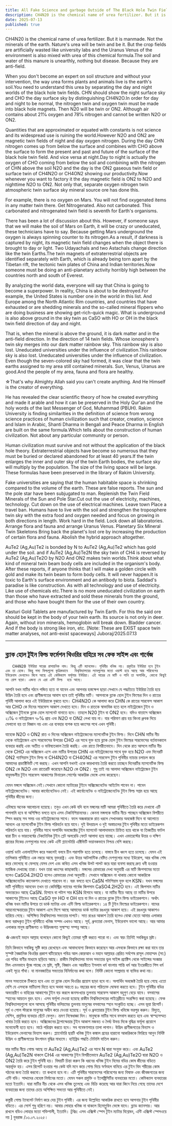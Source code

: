 ```yaml
---
title: All Fake Science and garbage Outside of The Black Hole Twin Field Formation Theory
description: CH4N20 is the chemical name of urea fertilizer. But it is manmade. Not the minerals of the earth. Nature's urea will be twin and be it. But the crop fields are artificially wasted like university labs and the Uranus Venus of the environment is also mixed with urea of this chemical formula.The soil and water of this manure is unearthly, nothing but disease. Because they are anti-field.
date: 2025-07-13
published: true
---
```


CH4N20 is the chemical name of urea fertilizer. But it is manmade. Not the minerals of the earth. Nature's urea will be twin and be it. But the crop fields are artificially wasted like university labs and the Uranus Venus of the environment is also mixed with urea of this chemical formula.The soil and water of this manure is unearthly, nothing but disease. Because they are anti-field.

When you don't become an expert on soil structure and without your intervention, the way urea forms plants and animals live is the earth's soil.You need to understand this urea by separating the day and night worlds of the black hole twin fields. CHN should show the night surface sky and CHO the day surface sky by distinguishing CH4N2O.In order for day and night to be normal, the nitrogen twin and oxygen twin must be made into black hole magnets. Then N20 will be twin or ON2. Although air contains about 21℅ oxygen and 78℅ nitrogen and cannot be written N2O or ON2.

Quantities that are approximated or equated with constants is not science and its widespread use is ruining the world.However N2O and ON2 are magnetic twin fields of night and day oxygen nitrogen. During the day CHN nitrogen comes up from below the surface and combines with CHO above the surface to form the present and past and future of the surface of the black hole twin field. And vice versa at night.Day to night is actually the oxygen of CHO coming from below the soil and combining with the nitrogen of CHN above the soil N2O and the day is the ON2 gaseous twin field or surface twin of CH4N2O or CH4ON2 showing our productivity.Now whenever you want to factory it the day magnetic field is ON2 to N2O and nighttime N2O to ON2. Not only that, separate oxygen nitrogen twin atmospheric twin surface sky mineral source ore has done this.

For example, there is no oxygen on Mars. You will not find oxygenated items in any matter twin there. Get Nitrogenated. Also not carbonated. This carbonated and nitrogenated twin field is seventh for Earth's organisms.

There has been a lot of discussion about this. However, if someone says that we will make the soil of Mars on Earth, it will be crazy or uneducated, these technicians have to say. Because getting Mars underground the oxygen is always spinning counter to its nitrogen.As a result, if darkness is captured by night, its magnetic twin field changes when the object there is brought to day or light. Two Udayachals and two Astachals change direction like the twin Earths.The twin magnets of extraterrestrial objects are identified separately with Earth, which is already being torn apart by the Tibetan rift, the tectonic twin plates of China and Indian territories.Now someone must be doing an anti-planetary activity horribly high between the countries north and south of Everest.

By analyzing the world data, everyone will say that China is going to become a superpower. In reality, China is about to be destroyed.For example, the United States is number one in the world in this list. And Europe among the North Atlantic Rim countries, and countries that have exhausted or are shedding minerals and the so-called mineral flippers who are doing business are showing get-rich-quick magic. What is underground is also above ground in the sky twin as CaSO with HO or OH in the black twin field direction of day and night.

That is, when the mineral is above the ground, it is dark matter and in the anti-field direction. In the direction of 14 twin fields. Whose ionosphere's twin sky merges into our dark matter rainbow sky. This rainbow sky is also lost. Uneducated universities under the influence of civilization.This rainbow sky is also lost. Uneducated universities under the influence of civilization. Even though the seven-colored sky had formed, it was clear that the twin earths assigned to my area still contained minerals. Sun, Venus, Uranus are good.And the people of my area, fauna and flora are healthy.

  ☆That's why Almighty Allah said you can't create anything. And He Himself is the creator of everything.

He has revealed the clear scientific theory of how he created everything and made it arable and how it can be preserved in the Holy Qur'an and the holy words of the last Messenger of God, Muhammad (PBUH).
Rakim University is finding similarities in the definition of science from wrong science practices of human civilization such that creator, creation, science and Islam in Arabic, Shanti Dharma in Bengali and Peace Dharma in English are built on the same formula.Which tells about the construction of human civilization. Not about any particular community or person.

Human civilization must survive and not without the application of the black hole theory. Extraterrestrial objects have become so numerous that they must be buried or declared abandoned for at least 40 years.If the twin enlarges the inner and outer sky of the twin Earth bodies, the surface sky will multiply by the population. The size of the living space will be large. These formulas have been preserved in the library of Rakim University.

Fake universities are saying that the human habitable space is shrinking compared to the volume of the earth. These are false reports. The sun and the pole star have been subjugated to man. Replenish the Twin Field Minerals of the Sun and Pole Star.Cut out the use of electricity, machines, technology.
Cut down on the use of electrical machines. Leave town Place a travel ban. Humans have to live with the soil and strengthen the troposphere twin sky with the extra food and oxygen needed and focus on growing in both directions in length. Work hard in the field.
Lock down all laboratories. Arrange flora and fauna and arrange Uranus Venus. Planetary Six Mineral Twin Skeletons Bring back the planet's lost ore by increasing the production of certain flora and fauna. Abolish the hybrid approach altogether.

AuTe2 (Ag,Au)Te2 is bonded by N to AuTe2 (Ag,Au)Te2 which has gold under the soil. and if AuTe2 (Ag,Au)Te2N the sky twin of CH4 is reversed by AuTe2 (Ag,Au)Te2O by N2O 
And ON2 makes twin worlds.Think about what kind of mineral twin beam body cells are included in the organism's body. After these reports, if anyone thinks that I will make a golden circle with gold and make its twin beam to form body cells. It will never happen.It is toxic to Earth's surface environment and an antibody to biota. Saddad's paradise is like construction. As with all technology and use of electricity. Like use of chemicals etc.There is no more uneducated civilization on earth than those who have extracted and sold these minerals from the ground, and those who have bought them for the use of their own country.

Kasturi Gold Tablets are manufactured by Twin Earth. For this the said ore should be kept in the body of your twin earth. Its source is not only in deer. Again, without iron minerals, hemoglobin will break down. Bladder cancer. And if the body is strong like iron, etc.
[Note: These are EXIST space twin matter analyses, not anti-exist spaceways]
Juboraj/2025.07.13

---

## ব্ল‍্যাক হোল টুইন ফিল্ড ফর্মেশন থিওরির বাহিরে সব ফেক সাইন্স এবং গার্বেজ

       CH4N20 ইউরিয়া সারের রাসায়নিক নাম। কিন্তু এটি ম‍্যানমেড। পৃথিবীর খনিজ নয়। প্রকৃতির ইউরিয়া হবে টুইন এবং তা হোক। কিন্তু শস‍্য ফিল্ডগুলো কৃত্রিমভাবে   বিশ্ববিদ্যালয়ের ল‍্যাবগুলোর মতো ওয়াস্ট হয়ে আছে আর পরিবেশের ইউরেনাস ভেনাসেও মিশে আছে এই কেমিক‍্যাল ফর্মূলার ইউরিয়া। এই সারের যে মাটি ও পানি তা অপার্থিব, কোনো কিছুই নয় রোগ ছাড়া। এজন‍্য যে এরা এন্টি ফিল্ড  হয়ে আছে।

আপনি যখন মাটির গঠনে পন্ডিত হতে না যাবেন এবং আপনার হস্তক্ষেপ ছাড়া সেখানে যে পদ্ধতিতে ইউরিয়া তৈরি হয়ে উদ্ভিদ তৈরি হবে এবং প্রাণীজগতের আবাস হবে তাই পৃথিবীর মাটি।  আপনাকে ব্ল‍্যাক হোল টুইন ফিল্ডের দিন ও রাতের পৃথিবী আলাদা করে এই ইউরিয়াকে  বুঝতে হবে। CH4N2O কে আলাদা করে CHN কে রাতের সারফেস আকাশ আর CHO কে দিনের সারফেস আকাশ দেখাতে হবে।  দিন ও রাতকে স্বাভাবিক হতে হলে  নাইট্রোজেন টুইন ও অক্সিজেন টুইনকে ব্ল‍্যাক হোল ম‍্যাগনেট বানাতে হবে। তাহলে N20 টুইন বা ON2 হবে। যদিও বাতাসে অক্সিজেন ২১℅ ও নাইট্রোজেন ৭৮℅ প্রায় এবং N2O বা ON2 লেখা যায় না।  যার পরিমাণ প্রায় হয় কিংবা ধ্রুবক দিয়ে মেলানো হয় তা বিজ্ঞান নয় এবং এর ব‍্যবহার ব‍্যপক হয়ে ধ্বংসের পথে এখন পৃথিবী।

যাহোক N2O ও ON2 রাত ও দিনের অক্সিজেন নাইট্রোজেনের ম‍্যাগনেটিক টুইন ফিল্ড। দিনে CHN মাটির নীচ থেকে নাইট্রোজেন এসে  সারফেসের উপরের CHO এর সাথে যুক্ত হয়ে ব্ল‍্যাক হোল টুইন ফিল্ডের সারফেসের বর্তমানকালে ব‍্যবহার করছি এবং অতীত ও ভবিষ‍্যতকাল তৈরি করছি। এবং রাতে বিপরীতভাবে। দিন থেকে রাত আসলে মাটির নীচ থেকে CHO এর অক্সিজেন এসে এবং মাটির উপরের CHN এর নাইট্রোজেনের সাথে যুক্ত হয়ে N2O এবং দিনেরটি ON2 গ‍্যাসিয়াস টুইন ফিল্ড বা CH4N2O  বা CH4ON2 এর সারফেস টুইন পৃথিবীর ন‍্যাচার  চলাচল করে আমাদের প্রডাক্টিভিটি শো করছে। এখন আপনি যখনই একে কারখানায় তৈরি করতে চাচ্ছেন দিনেরটির ম‍্যাগনেটিক ফিল্ড ON2 কে N2O এবং রাতেরটি করেছেন N2O কে ON2। শুধু তাই নয় আলাদা অক্সিজেন নাইট্রোজেন টুইন বায়ুমন্ডলীয় টুইন সারফেস আকাশের মিনারেল সোর্সের আকরিক ভেঙ্গে এসব করেছেন।

যেমন মঙ্গলে অক্সিজেন নেই।সেখানে কোনো ম‍্যাটারের টুইনে অক্সিজেনেটেড আইটেম পাবেন না। পাবেন নাইট্রোজেনেটেড। আবার কার্বোনেটেডও নেই। এই কার্বোনেটেড ও নাইট্রোজেনেটেড টুইন ফিল্ড সপ্তম হয়ে আছে পৃথিবীর জীবের জন‍্য। 

এবিষয়ে অনেক আলোচনা হয়েছে। তবুও এখন কেউ যদি বলে মঙ্গলের মাটি আমরা পৃথিবীতে তৈরি করে দেখাবো এটি পাগলামি হবে বা অশিক্ষিত বলতে হবে এসব ‍টেকনিশিয়ানদের। কেননা মঙ্গলকে মাটির নীচে পাচ্ছেন অক্সিজেন বিপরীতে স্পিন করছে সব সময় ওর নাইট্রোজেনের সাথে। ফলে অন্ধকারকে রাত ধরলে সেখানকার অবজেক্ট দিনে বা আলোতে আনলে এর ম‍্যাগনেটিক টুইন ফিল্ড পরিবর্তন হয়ে যাবে। দুই উদয়াচল ও দুই অস্তাচলের টুইন পৃথিবীর মতো ডাইরেকশন পরিবর্তন হয়ে যায়।
পৃথিবীর সাথে অপার্থিব অবজেক্টের টুইন ম‍্যাগনেট আলাদাভাবে চিহ্নিত হয়ে থাকে যা তিব্বতীয় ফাটল দ্বারা চীন ও ভারতবর্ষের টেকটোনিক টুইন প্ল‍েট অলরেডি ফেটে আলাদা হয়ে যাচ্ছে। এখন এভারেস্টের উত্তর ও দক্ষিণ প্রান্তের দিকের দেশগুলোর মধ‍্যে কেউ এন্টি প্ল‍্যানেটারি এক্টিভিটি ভয়ানকভাবে নিশ্চয় বেশি করছে।

ওয়ার্ল্ড ডাটা এনালাইসিস করে সকলেই বলবে  চীন পরাশক্তি হতে চলেছে। বাস্তবে চীন ধ্বংস হতে চলেছে। যেমন এই তালিকায় পৃথিবীতে এক নম্বরে আছে যুক্তরাষ্ট্র। এবং উত্তর আটলান্টিক বেষ্টিত দেশগুলোর মধ‍্যে ইউরোপ, আর খনিজ শেষ করে ফেলেছে বা ফেলছে যেসব দেশ এবং কথিত এসব খনিজ উলট পালট করে যারা ব‍্যবসা করছে দ্রুত ধনী হওয়ার ম‍্যাজিক দেখাচ্ছে তারা।  যখন তারা ধ্বংসের কাছাকাছি। মঙ্গলের রোভারের দেখা অনুযায়ী  এর মাটি জিপসামের মতো হলেও CaSO4.2H2O হলেও
রোভারের দেখা অনুযায়ী। সেখানে অক্সিজেন না থাকায় কোনো আকরিকে অক্সিজেনেটেড কানেকশন দেখাতে পারবেন না। বরং বলতে হবে CaSN পটাশিয়াম যুক্ত হলে KSN। যখন মঙ্গলের মাটি পৃথিবীতে আনবেন তখন তা কেমিস্ট্রির ল‍্যাবের গার্বেজ জিপসাম  CaSO4.2H2O হবে। এই জিপসাম মাটির অভ‍্যন্তরেও আছে CaSN. হিসাবে বা পটাশ সার KSN হিসাবে আছে। যা মাটির নীচে আছে তা মাটির উপরে আকাশের টুইনেও আছে CaSO যুক্ত HO বা OH হয়ে যা দিন ও রাতের ব্ল‍্যাক টুইন ফিল্ড ডাইরেকশনে। 
অর্থাৎ খনিজ যখন মাটির উপরে তা ডার্ক ম‍্যাটার এবং এন্টি ফিল্ড ডাইরেকশনে। ১৪ টি টুইন ফিল্ডের ডাইরেকশনে। যাদের আয়নোস্ফেয়ারের টুইন আকাশ এসে মিশে আছে আমাদের ডার্ক ম‍্যাটার রঙধনুর আকাশ হয়ে। এই রঙধনুর আকাশও হারিয়ে গেছে। অশিক্ষিত ‍বিশ্ববিদ‍্যালয় সভ‍্যতার দাপটে। সাত রঙের আকাশ তৈরি হলেও বোঝা যেতো আমার এলাকার জন‍্য বরাদ্দকৃত  টুইন পৃথিবীতে খনিজ সম্পদ এখনও  আছে। সূর্য, ধ্রুবতারা ভেনাস, ইউরেনাস ভালো আছে। আর আমার এলাকার মানুষ প্রাণীজগত ও উদ্ভিদজগত সুস্বাস্হ‍্য সম্পন্ন আছে।

  ☆এজন‍্যই মহান আল্লাহ বলেছেন কোনো কিছুই তোমরা সৃষ্টি করতে পারো না। এবং স্বয়ং তিনিই সবকিছুর স্রষ্টা।

তিনি কিভাবে সবকিছু সৃষ্টি করে রেখেছেন এবং আবাদযোগ‍্য কিভাবে করেছেন আর এসবকে কিভাবে রক্ষা করা যাবে তার সুস্পষ্ট বৈজ্ঞানিক থিওরির প্রকাশ ঘটিয়েছেন পবিত্র আল কোরআন ও মহান আল্লাহর প্রেরিত সর্বশেষ রাসূল মোহাম্মদ (সা:) এর পবিত্র বাণীর মাধ‍্যমে ছড়িয়ে আছে। রাকীম বিশ্ববিদ্যালয় মানব সভ‍্যতার ভুল সাইন্স প্র‍্যাক্টিস থেকে সাইন্সের সংজ্ঞার মিল এমনভাবে খুঁজে পাচ্ছে যে স্রষ্টা, সৃষ্টি, বিজ্ঞান এবং আরবীতে ইসলাম ধর্ম  বাংলায় শান্তি ধর্ম আর ইংরেজীতে পিস ধর্ম  একই সূত্রে গাঁথা। যা মানবজাতির সভ‍্যতার বিনির্মানের কথা বলে। নির্দিষ্ট কোনো সম্প্রদায় বা ব‍্যক্তির কথা নয়।

মানব সভ‍্যতাকে টিকতে হবে এবং তা ব্ল‍‍্যাক হোল থিওরির প্রয়োগ ছাড়া হবে না। অপার্থিব অবজেক্ট তৈরি হয়ে গেছে এতো বেশি যে এসবকে মাটিচাপা দিতে হবে অথবা অন্ত:ত ৪০ বছরের জন‍্য পরিত‍্যক্ত ঘোষনা করতে হবে। টুইন পৃথিবীর বডির অভ‍্যন্তরীণ ও বাহিরের আকাশের টুইন বড় করলে জনসংখ্যার তুলনায় সারফেস আকাশ বহুগুণ বেড়ে যাবে। বসবাসের স্হানের আয়তন বৃহৎ হবে। এসব ফর্মূলা দেওয়া হয়েছে রাকীম বিশ্ববিদ্যালয়ের লাইব্রেরীতে সংরক্ষিত করা হয়েছে। ফেক  বিশ্ববিদ্যালয়গুলো বলে আসছে পৃথিবীর ভলিয়মের তুলনায় মানুষের বসবাসের স্হান সংকুচিত হচ্ছে। এসব ভূয়া রিপোর্ট। সূর্য ও পোল স্টারকে মানুষের অধীন করে দেওয়া হয়েছে। সূর্য ও  ধ্রুবতারার টুইন ফিল্ড খনিজে ভরপুর করুন। বিদ‍্যুত, মেশিন, প্রযুক্তির ব‍্যবহার ছেঁটে ফেলুন। ভ্রমণ নিষেধাজ্ঞা দিন।  মানুষকে মাটির সাথে বসবাস করতে হবে এবং স্বাস্হ‍্যসম্মত খাবার তৈরি করতে হবে।  অক্সিজেনের ট্রপোস্ফেয়ার টুইন আকাশ মজবত ও দৈর্ঘ্য উভয় দিকে বৃদ্ধির ফর্মূলা প্রয়োগে মনোযোগী হতে হবে। মাঠে পরিশ্রম করতে হবে।
সব গবেষণাগারে তালা লাগান। উদ্ভিদ প্রাণীজগতের বিন‍্যাস ও ইউরেনাস ভেনাসের বিন‍্যাস করুন। প্ল‍্যানেটারি ছয়টি খনিজ টুইন কঙ্কাল গ্রহের হারানো আকরিককে ফিরিয়ে আনুন নির্দিষ্ট উদ্ভিদ ও প্রাণীজগতের উৎপাদন বৃদ্ধির মাধ‍্যমে। হাইব্রিড পদ্ধতি টোটালি বাতিল করুন।

যার মাটির নীচে গোল্ড আছে তা AuTe2 (Ag,Au)Te2 এর সাথে N দ্বারা সংযুক্ত করে। এবং AuTe2 (Ag,Au)Te2N থাকলে CH4 এর আকাশের টুইন বিপরীতভাবে AuTe2 (Ag,Au)Te2O দ্বারা N2O 
ও ON2 তৈরি করে টুইন পৃথিবী হয়। বিষয়টি চিন্তা করুন কি ধরনের খনিজ টুইন বিমের বডির  কোষ জীবের বডিতে অন্তর্ভূক্ত হয়। এসব রিপোর্ট হওয়ার পর কেউ যদি মনে করে গোল্ড দিয়ে স্বর্ণমহল বানিয়ে এর টুইন বিম শরীরের কোষ গঠনের জন‍্য তৈরি করবো। তা কখনো হবে না।  এটি পৃথিবীর সারফেসের পরিবেশের জন‍্য বিষাক্ত এবং জীবজগতের জন‍্য এন্টি বডি। সাদ্দাদের বেহেস্ত নির্মানের মতো। যেমন সকল প্রযুক্তি ও ইলেক্ট্রিসিটির ব‍্যবহারের মতো। কেমিক‍্যাল ব‍্যবহারের মতো ইত‍্যাদি। যারা মাটির নীচ থেকে এসব  খনিজ তুলেছে  এবং বিক্রি করেছে আর যারা কিনে নিয়ে গেছে তাদের দেশে ব‍্যবহারের জন‍্য তাদের চেয়ে অশিক্ষিত সভ‍্যতা আর পৃথিবীতে  নেই।

কস্তুরী গোল্ড ট‍্যাবলেট নির্মাণ করে দেয় টুইন পৃথিবী। এর জন‍্য উল্লেখিত আকরিক রাখতে হবে আপনার টুইন ‍পৃথিবীর বডিতে। এর সোর্স শুধু হরিণে নয়। আবার লোহার খনিজ না থাকলে হিমোগ্লুবিন ভেঙ্গে যাবে। ব্ল‍্যাড ক‍্যানসার। আর রাখলে বডিও লোহার মতো শক্তিশালী, ইত‍্যাদি।
   [বিদ্র: এসব এক্সিস্ট স্পেস টুইন ম‍্যাটার বিশ্লেষন, এন্টি এক্সিস্ট স্পেসওয়ে নয় ]
যুবরাজ /১৩.০৭.২০২৫।
